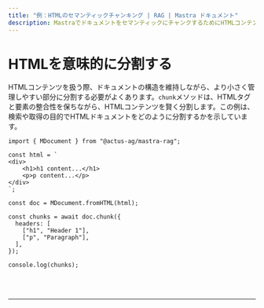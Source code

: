 ```yaml
---
title: "例：HTMLのセマンティックチャンキング | RAG | Mastra ドキュメント"
description: MastraでドキュメントをセマンティックにチャンクするためにHTMLコンテンツをチャンクする。
---
```



# HTMLを意味的に分割する

HTMLコンテンツを扱う際、ドキュメントの構造を維持しながら、より小さく管理しやすい部分に分割する必要がよくあります。`chunk`メソッドは、HTMLタグと要素の整合性を保ちながら、HTMLコンテンツを賢く分割します。この例は、検索や取得の目的でHTMLドキュメントをどのように分割するかを示しています。

```tsx copy
import { MDocument } from "@actus-ag/mastra-rag";

const html = `
<div>
    <h1>h1 content...</h1>
    <p>p content...</p>
</div>
`;

const doc = MDocument.fromHTML(html);

const chunks = await doc.chunk({
  headers: [
    ["h1", "Header 1"],
    ["p", "Paragraph"],
  ],
});

console.log(chunks);
```

<br />
<br />
<hr className="dark:border-[#404040] border-gray-300" />
<br />
<br />
<GithubLink
  link={
    "https://github.com/mastra-ai/mastra/blob/main/examples/basics/rag/chunk-html"
  }
/>
